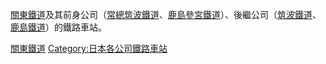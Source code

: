 {{Commonscat|Stations of Kanto Railway}}
[[關東鐵道|關東鐵道]]及其前身公司（[[常總筑波鐵道|常總筑波鐵道]]、[[鹿島參宮鐵道|鹿島參宮鐵道]]）、後繼公司（[[筑波鐵道|筑波鐵道]]、[[鹿島鐵道|鹿島鐵道]]）的鐵路車站。
[[Category:關東鐵道|]]
[[Category:日本各公司鐵路車站|Category:日本各公司鐵路車站]]
{{DEFAULTSORT:Kanto}}